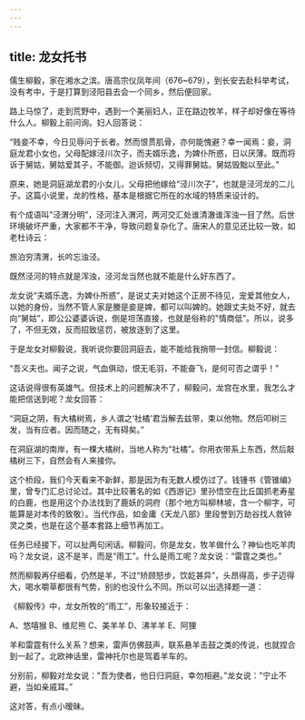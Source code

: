 ```yaml
---
---
---
```

title: 龙女托书
---




儒生柳毅，家在湘水之滨。唐高宗仪凤年间（676~679），到长安去赴科举考试，没有考中，于是打算到泾阳县去会一个同乡，然后便回家。

路上马惊了，走到荒野中，遇到一个美丽妇人，正在路边牧羊，样子却好像在等待什么人。柳毅上前问询。妇人回答说：

“贱妾不幸，今日见辱问于长者。然而恨贯肌骨，亦何能愧避？幸一闻焉：妾，洞庭龙君小女也，父母配嫁泾川次子，而夫婿乐逸，为婢仆所惑，日以厌薄。既而将诉于舅姑，舅姑爱其子，不能御。迨诉频切，又得罪舅姑。舅姑毁黜以至此。”

原来，她是洞庭湖龙君的小女儿，父母把他嫁给“泾川次子”，也就是泾河龙的二儿子。这篇小说里，龙的性格，基本是根据它所在的水域的特质来设计的。

有个成语叫"泾渭分明”，泾河注入渭河，两河交汇处谁清澈谁浑浊一目了然。后世环境破坏严重，大家都不干净，导致问题复杂化了。唐宋人的意见还比较一致，如老杜诗云：

旅泊穷清渭，长吟忘浊泾。

既然泾河的特点就是浑浊，泾河龙当然也就不能是什么好东西了。

龙女说“夫婿乐逸，为婢仆所惑”，是说丈夫对她这个正房不待见，宠爱其他女人，以她的身份，当然不管人家是媵是妾是婢，都可以叫婢的。她跟丈夫处不好，就去向“舅姑”，即公公婆婆诉说，倒是坦荡直接，也就是俗称的"情商低”。所以，说多了，不但无效，反而招致惩罚，被放逐到了这里。

于是龙女对柳毅说，我听说你要回洞庭去，能不能给我捎带一封信。柳毅说：

“吾义夫也。闻子之说，气血俱动，恨无毛羽，不能奋飞，是何可否之谓乎！"

这话说得很有英雄气。但技术上的问题解决不了，柳毅问，龙宫在水里，我怎么才能把信送到呢？龙女回答：

“洞庭之阴，有大橘树焉，乡人谓之‘社橘’君当解去兹带，束以他物。然后叩树三发，当有应者。因而随之，无有碍矣。”

在洞庭湖的南岸，有一棵大橘树，当地人称为“社橘”。你用衣带系上东西，然后敲橘树三下，自然会有人来接你。



这个桥段，我们今天看来不新鲜，那是因为有无数人模仿过了。钱锺书《管锥编》里，曾专门汇总讨论过。其中比较著名的如《西游记》里孙悟空在比丘国抓老寿星的白鹿，也是用这个办法找到了鹿妖的洞府（那个地方叫柳林坡，含一个柳字，可能算是对本传的致敬）。当代作品，如金庸《天龙八部》里段誉到万劫谷找人救钟灵之类，也是在这个基本套路上细节再加工。

任务已经接下，可以扯两句闲话。柳毅问，你是龙女，牧羊做什么？神仙也吃羊肉吗？龙女说，这不是羊，而是“雨工”。什么是雨工呢？龙女说：“雷霆之类也。”

然而柳毅再仔细看，仍然是羊，不过“矫顾怒步，饮龁甚异”，头昂得高，步子迈得大，喝水嚼草都很有气势，别的也没什么不同。所以可以出选择题一道：

《柳毅传》中，龙女所牧的“雨工”，形象较接近于：

A、悠嘻猴 B、维尼熊 C、美羊羊 D、沸羊羊 E、阿狸

羊和雷霆有什么关系？想来，雷声仿佛鼓声，联系悬羊击鼓之类的传说，也就捏合到一起了。北欧神话里，雷神托尔也是驾着羊车的。

分别前，柳毅对龙女说："吾为使者，他日归洞庭，幸勿相避。”龙女说："宁止不避，当如亲戚耳。”

这对答，有点小暧昧。